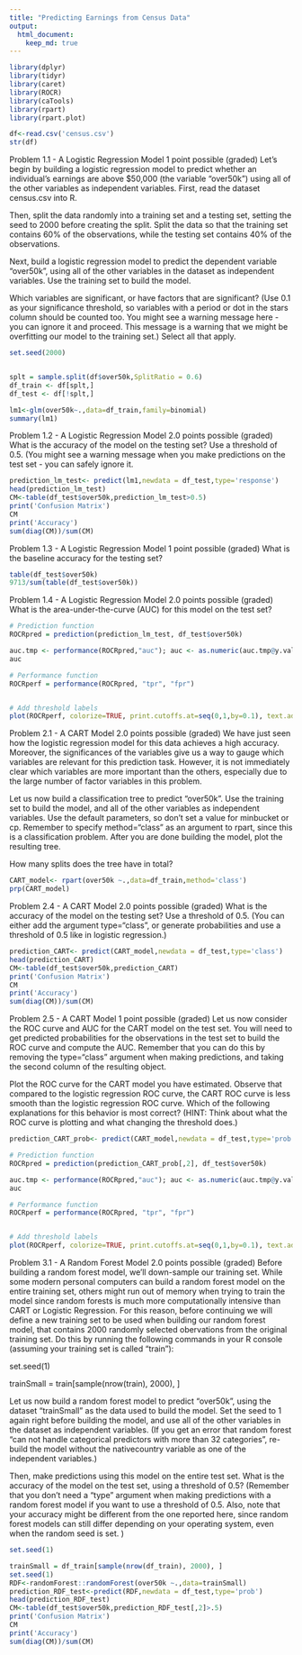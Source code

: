 ```yaml
---
title: "Predicting Earnings from Census Data"
output:
  html_document:
    keep_md: true
---
```





```r
library(dplyr)
library(tidyr)
library(caret)
library(ROCR)
library(caTools)
library(rpart)
library(rpart.plot)

```
```r
df<-read.csv('census.csv')
str(df)
```
Problem 1.1 - A Logistic Regression Model
1 point possible (graded)
Let's begin by building a logistic regression model to predict whether an individual's earnings are above $50,000 (the variable "over50k") using all of the other variables as independent variables. First, read the dataset census.csv into R.

Then, split the data randomly into a training set and a testing set, setting the seed to 2000 before creating the split. Split the data so that the training set contains 60% of the observations, while the testing set contains 40% of the observations.

Next, build a logistic regression model to predict the dependent variable "over50k", using all of the other variables in the dataset as independent variables. Use the training set to build the model.

Which variables are significant, or have factors that are significant? (Use 0.1 as your significance threshold, so variables with a period or dot in the stars column should be counted too. You might see a warning message here - you can ignore it and proceed. This message is a warning that we might be overfitting our model to the training set.) Select all that apply.


```r
set.seed(2000)


splt = sample.split(df$over50k,SplitRatio = 0.6)
df_train <- df[splt,]
df_test <- df[!splt,]

lm1<-glm(over50k~.,data=df_train,family=binomial)
summary(lm1)
```
Problem 1.2 - A Logistic Regression Model
2.0 points possible (graded)
What is the accuracy of the model on the testing set? Use a threshold of 0.5. (You might see a warning message when you make predictions on the test set - you can safely ignore it.
```r
prediction_lm_test<- predict(lm1,newdata = df_test,type='response')
head(prediction_lm_test)
CM<-table(df_test$over50k,prediction_lm_test>0.5)
print('Confusion Matrix')
CM
print('Accuracy')
sum(diag(CM))/sum(CM)
```
Problem 1.3 - A Logistic Regression Model
1 point possible (graded)
What is the baseline accuracy for the testing set?

```r
table(df_test$over50k)
9713/sum(table(df_test$over50k))
```
Problem 1.4 - A Logistic Regression Model
2.0 points possible (graded)
What is the area-under-the-curve (AUC) for this model on the test set?
```r
# Prediction function
ROCRpred = prediction(prediction_lm_test, df_test$over50k)

auc.tmp <- performance(ROCRpred,"auc"); auc <- as.numeric(auc.tmp@y.values)
auc

# Performance function
ROCRperf = performance(ROCRpred, "tpr", "fpr")


# Add threshold labels 
plot(ROCRperf, colorize=TRUE, print.cutoffs.at=seq(0,1,by=0.1), text.adj=c(-0.2,1.7))
```
Problem 2.1 - A CART Model
2.0 points possible (graded)
We have just seen how the logistic regression model for this data achieves a high accuracy. Moreover, the significances of the variables give us a way to gauge which variables are relevant for this prediction task. However, it is not immediately clear which variables are more important than the others, especially due to the large number of factor variables in this problem.

Let us now build a classification tree to predict "over50k". Use the training set to build the model, and all of the other variables as independent variables. Use the default parameters, so don't set a value for minbucket or cp. Remember to specify method="class" as an argument to rpart, since this is a classification problem. After you are done building the model, plot the resulting tree.

How many splits does the tree have in total?
```r
CART_model<- rpart(over50k ~.,data=df_train,method='class')
prp(CART_model)
```
Problem 2.4 - A CART Model
2.0 points possible (graded)
What is the accuracy of the model on the testing set? Use a threshold of 0.5. (You can either add the argument type="class", or generate probabilities and use a threshold of 0.5 like in logistic regression.)

```r
prediction_CART<- predict(CART_model,newdata = df_test,type='class')
head(prediction_CART)
CM<-table(df_test$over50k,prediction_CART)
print('Confusion Matrix')
CM
print('Accuracy')
sum(diag(CM))/sum(CM)

```

Problem 2.5 - A CART Model
1 point possible (graded)
Let us now consider the ROC curve and AUC for the CART model on the test set. You will need to get predicted probabilities for the observations in the test set to build the ROC curve and compute the AUC. Remember that you can do this by removing the type="class" argument when making predictions, and taking the second column of the resulting object.

Plot the ROC curve for the CART model you have estimated. Observe that compared to the logistic regression ROC curve, the CART ROC curve is less smooth than the logistic regression ROC curve. Which of the following explanations for this behavior is most correct? (HINT: Think about what the ROC curve is plotting and what changing the threshold does.)
```r
prediction_CART_prob<- predict(CART_model,newdata = df_test,type='prob')

# Prediction function
ROCRpred = prediction(prediction_CART_prob[,2], df_test$over50k)

auc.tmp <- performance(ROCRpred,"auc"); auc <- as.numeric(auc.tmp@y.values)
auc

# Performance function
ROCRperf = performance(ROCRpred, "tpr", "fpr")


# Add threshold labels 
plot(ROCRperf, colorize=TRUE, print.cutoffs.at=seq(0,1,by=0.1), text.adj=c(-0.2,1.7))

```
Problem 3.1 - A Random Forest Model
2.0 points possible (graded)
Before building a random forest model, we'll down-sample our training set. While some modern personal computers can build a random forest model on the entire training set, others might run out of memory when trying to train the model since random forests is much more computationally intensive than CART or Logistic Regression. For this reason, before continuing we will define a new training set to be used when building our random forest model, that contains 2000 randomly selected obervations from the original training set. Do this by running the following commands in your R console (assuming your training set is called "train"):

set.seed(1)

trainSmall = train[sample(nrow(train), 2000), ]

Let us now build a random forest model to predict "over50k", using the dataset "trainSmall" as the data used to build the model. Set the seed to 1 again right before building the model, and use all of the other variables in the dataset as independent variables. (If you get an error that random forest "can not handle categorical predictors with more than 32 categories", re-build the model without the nativecountry variable as one of the independent variables.)

Then, make predictions using this model on the entire test set. What is the accuracy of the model on the test set, using a threshold of 0.5? (Remember that you don't need a "type" argument when making predictions with a random forest model if you want to use a threshold of 0.5. Also, note that your accuracy might be different from the one reported here, since random forest models can still differ depending on your operating system, even when the random seed is set. )

```r
set.seed(1)

trainSmall = df_train[sample(nrow(df_train), 2000), ]
set.seed(1)
RDF<-randomForest::randomForest(over50k ~.,data=trainSmall)
prediction_RDF_test<-predict(RDF,newdata = df_test,type='prob')
head(prediction_RDF_test)
CM<-table(df_test$over50k,prediction_RDF_test[,2]>.5)
print('Confusion Matrix')
CM
print('Accuracy')
sum(diag(CM))/sum(CM)

```

